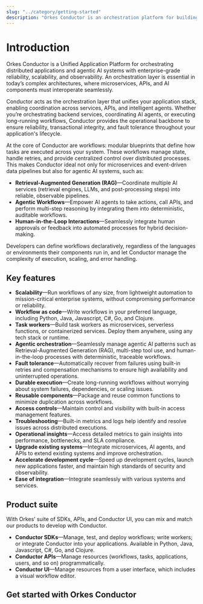 ```yaml
---
slug: "../category/getting-started"
description: "Orkes Conductor is an orchestration platform for building distributed applications in any language. Get started on how to use Conductor, including its core concepts, installation, and more. "
---
```



# Introduction

Orkes Conductor is a Unified Application Platform for orchestrating distributed applications and agentic AI systems with enterprise-grade reliability, scalability, and observability. An orchestration layer is essential in today’s complex architectures, where microservices, APIs, and AI components must interoperate seamlessly.

Conductor acts as the orchestration layer that unifies your application stack, enabling coordination across services, APIs, and intelligent agents. Whether you’re orchestrating backend services, coordinating AI agents, or executing long-running workflows, Conductor provides the operational backbone to ensure reliability, transactional integrity, and fault tolerance throughout your application's lifecycle.

At the core of Conductor are workflows: modular blueprints that define how tasks are executed across your system. These workflows manage state, handle retries, and provide centralized control over distributed processes. This makes Conductor ideal not only for microservices and event-driven data pipelines but also for agentic AI systems, such as:

- **Retrieval-Augmented Generation (RAG)**—Coordinate multiple AI services (retrieval engines, LLMs, and post-processing steps) into reliable, observable pipelines.
- **Agentic Workflows**—Empower AI agents to take actions, call APIs, and perform multi-step reasoning by integrating them into deterministic, auditable workflows.
- **Human-in-the-Loop Interactions**—Seamlessly integrate human approvals or feedback into automated processes for hybrid decision-making.

Developers can define workflows declaratively, regardless of the languages or environments their components run in, and let Conductor manage the complexity of execution, scaling, and error handling.

## Key features

- **Scalability**—Run workflows of any size, from lightweight automation to mission-critical enterprise systems, without compromising performance or reliability.
- **Workflow as code**—Write workflows in your preferred language, including Python, Java, Javascript, C#, Go, and Clojure.
- **Task workers**—Build task workers as microservices, serverless functions, or containerized services. Deploy them anywhere, using any tech stack or runtime.
- **Agentic orchestration**—Seamlessly manage agentic AI patterns such as Retrieval-Augmented Generation (RAG), multi-step tool use, and human-in-the-loop processes with deterministic, traceable workflows.
- **Fault tolerance**—Automatically recover from failures using built-in retries and compensation mechanisms to ensure high availability and uninterrupted operations.
- **Durable execution**—Create long-running workflows without worrying about system failures, dependencies, or scaling issues.
- **Reusable components**—Package and reuse common functions to minimize duplication across workflows.
- **Access controls**—Maintain control and visibility with built-in access management features.
- **Troubleshooting**—Built-in metrics and logs help identify and resolve issues across distributed executions.
- **Operational insights**—Access detailed metrics to gain insights into performance, bottlenecks, and SLA compliance.
- **Upgrade existing systems**—Integrate microservices, AI agents, and APIs to extend existing systems and improve orchestration.
- **Accelerate development cycle**—Speed up development cycles, launch new applications faster, and maintain high standards of security and observability.
- **Ease of integration**—Integrate seamlessly with various systems and services.

## Product suite
With Orkes’ suite of SDKs, APIs, and Conductor UI, you can mix and match our products to develop with Conductor.
* **Conductor SDKs**—Manage, test, and deploy workflows; write workers;  or integrate Conductor into your applications. Available in Python, Java, Javascript, C#, Go, and Clojure.
* **Conductor APIs**—Manage resources (workflows, tasks, applications, users, and so on) programmatically.
* **Conductor UI**—Manage resources from a user interface, which includes a visual workflow editor.

## Get started with Orkes Conductor

<DocCardList items={useCurrentSidebarCategory().items} />
